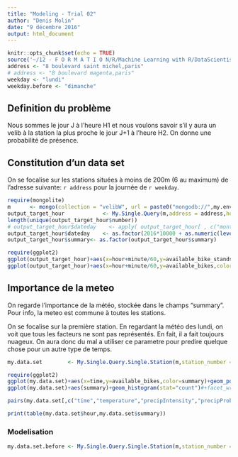 ```yaml
---
title: "Modeling - Trial 02"
author: "Denis Molin"
date: "9 décembre 2016"
output: html_document
---
```


```r
knitr::opts_chunk$set(echo = TRUE)
source('~/12 - F O R M A T I O N/R/Machine Learning with R/DataScientist Certificate/Project2/AppVelib/FonctionsUtiles2.R')
address <- "8 boulevard saint michel,paris"
# address <- "8 boulevard magenta,paris"
weekday <- "lundi"
weekday.before <- "dimanche"
```

## Definition du problème

Nous sommes le jour J à l'heure H1 et nous voulons savoir s'il y aura un velib à la station la plus proche le jour J+1 à l'heure H2. On donne une probabilité de présence.

## Constitution d'un data set

On se focalise sur les stations situées à moins de 200m (6 au maximum) de l'adresse suivante: `r address` pour la journée de `r weekday`.

```r
require(mongolite)
m      <- mongo(collection = "velibW", url = paste0("mongodb://",my.env$user_mongo,":",my.env$pwd_mongo,"@thinkr.fr/velib"),verbose = TRUE, db = "velib")
output_target_hour            <- My.Single.Query(m,address = address,hour = 0:24,day=weekday,date_start = "2016/10/01",date_end = "2016/12/01",max_distance = 2000)
length(unique(output_target_hour$number))
# output_target_hour$dateday    <- apply( output_target_hour[ , c("month_num","day_num") ] , 1 , paste , "2016",collapse = "/")
output_target_hour$dateday    <- as.factor(2016*10000 + as.numeric(levels(output_target_hour$month_num))[output_target_hour$month_num] *100 + as.numeric(levels(output_target_hour$day_num))[output_target_hour$day_num] )
output_target_hour$summary<- as.factor(output_target_hour$summary)

require(ggplot2)
ggplot(output_target_hour)+aes(x=hour+minute/60,y=available_bike_stands,color=dateday)+geom_line(lwd=1)+facet_wrap(~number,nrow=2)+ggtitle(label = "available_bike_stands")
ggplot(output_target_hour)+aes(x=hour+minute/60,y=available_bikes,color=dateday)+geom_line(lwd=1)+facet_wrap(~number,nrow=2)+ggtitle(label = "available_bikes")

```

## Importance de la meteo

On regarde l'importance de la météo, stockée dans le champs "summary". Pour info, la meteo est commune à toutes les stations.

On se focalise sur la première station. En regardant la météo des lundi, on voit que tous les facteurs ne sont pas représentés. En fait, il a fait toujours nuageux. On aura donc du mal a utiliser ce parametre pour predire quelque chose pour un autre type de temps. 

```r
my.data.set        <- My.Single.Query.Single.Station(m,station_number = output_target_hour$number[1],hour = 0:24,day=weekday,date_start = "2016/10/01",date_end = "2016/12/01")

require(ggplot2)
ggplot(my.data.set)+aes(x=time,y=available_bikes,color=summary)+geom_point(lwd=1)+facet_wrap(~dateday,nrow=2)+ggtitle(label = "available_bikes")
ggplot(my.data.set)+aes(summary)+geom_histogram(stat="count")#+facet_wrap(~hour,nrow=5)

pairs(my.data.set[,c("time","temperature","precipIntensity","precipProbability","humidity","apparentTemperature","visibility")])

print(table(my.data.set$hour,my.data.set$summary))

```


### Modelisation

```r
my.data.set.before <- My.Single.Query.Single.Station(m,station_number = output_target_hour$number[1],hour = 0:24,day=weekday.before,date_start = "2016/10/01",date_end = "2016/12/01")

```

